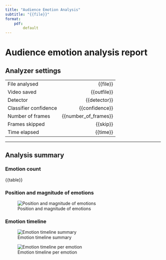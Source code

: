 ```yaml
---
title: "Audience Emotion Analysis"
subtitle: "{{file}}"
format: 
    pdf:
        default
---
```

                                 
# Audience emotion analysis report

## Analyzer settings

| | |
|:--|--:|
|File analysed|{{file}}|
|Video saved|{{outfile}}|
|Detector|{{detector}}|
|Classifier confidence|{{confidence}}|
|Number of frames|{{number_of_frames}}|
|Frames skipped|{{skip}}|
|Time elapsed|{{time}}|

---

## Analysis summary

### Emotion count
{{table}}

### Position and magnitude of emotions
![Position and magnitude of emotions](tmp/plot_01.png)
                                 
### Emotion timeline
![Emotion timeline summary](tmp/plot_02.png)
                                 
![Emotion timeline per emotion](tmp/plot_03.png)